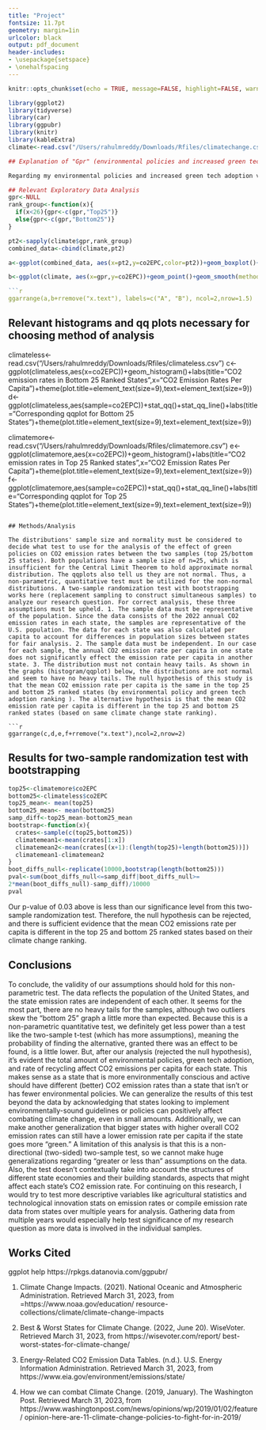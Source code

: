 ```yaml
---
title: "Project" 
fontsize: 11.7pt
geometry: margin=1in
urlcolor: black
output: pdf_document
header-includes:
- \usepackage{setspace}
- \onehalfspacing
---
```


```r
knitr::opts_chunk$set(echo = TRUE, message=FALSE, highlight=FALSE, warning=FALSE)
```

```r
library(ggplot2)
library(tidyverse)
library(car)
library(ggpubr)
library(knitr)
library(kableExtra)
climate<-read.csv("/Users/rahulmreddy/Downloads/Rfiles/climatechange.csv")

## Explanation of "Gpr" (environmental policies and increased green tech adoption ranking) variable

Regarding my environmental policies and increased green tech adoption variable, it is actually a climate change ranking of the states. Concerning carbon emissions, "1" represents the state ranking with the highest number of total environmentally clean (green) policies, green tech adoption, and recycling rates. "50" represents the state with the lowest number of the totaled three aspects mentioned above. The metrics created/collected for analyzing the state rankings were done by the website WiseVoter, which compiled their data from various primary sources, including the U.S. Census Bureau, Environmental Protection Agency, U.S. Department of Energy, and U.S. Geological Survey, to name a few. For this study, I will use this ranking of states in combination with the CO2 emission rate per capita statistics to focus on the issue of climate change in the United States. The data is adequate for this analysis and provides significant information for knowing where our country stands regarding climate change and if implementing any existing ideas can slow down the destruction of the environment. The states will be separated into two equally sized groups (the top 25 states with more environmental policies and green tech adoption/ bottom 25). This can then be analyzed to determine whether or not there is a statistical difference in the CO2 emission rates per capita between groups. The relevant exploratory data analysis for the relationship between the two variables can be found in the  below.

## Relevant Exploratory Data Analysis
gpr<-NULL
rank_group<-function(x){
  if(x<26){gpr<-c(gpr,"Top25")}
  else{gpr<-c(gpr,"Bottom25")}
}

pt2<-sapply(climate$gpr,rank_group)
combined_data<-cbind(climate,pt2)

a<-ggplot(combined_data, aes(x=pt2,y=co2EPC,color=pt2))+geom_boxplot()+geom_jitter()+labs(title="CO2 Emmission Rate/PerCapita vs State Ranking",x="Climate Change State Ranking",y="Annual CO2 Emission Rate/Per Capita")+labs(color="State")+theme(plot.title=element_text(size=9),text=element_text(size=9))

b<-ggplot(climate, aes(x=gpr,y=co2EPC))+geom_point()+geom_smooth(method=lm,color="red",alpha=0.2)+stat_cor(x.label=0,y.label=100)+labs(title="Correlation: CO2 Emmision Rate vs. State Ranking ",x="Climate Change State Ranking",y="Annual CO2 Emission Rate/PerCapita")+theme(plot.title=element_text(size=9),text=element_text(size=9))

```r
ggarrange(a,b+rremove("x.text"), labels=c("A", "B"), ncol=2,nrow=1.5)
```

## Relevant histograms and qq plots necessary for choosing method of analysis
climateless<-read.csv("/Users/rahulmreddy/Downloads/Rfiles/climateless.csv")
c<-ggplot(climateless,aes(x=co2EPC))+geom_histogram()+labs(title="CO2 emission rates in Bottom 25 Ranked States",x="CO2 Emission Rates Per Capita")+theme(plot.title=element_text(size=9),text=element_text(size=9))
d<-ggplot(climateless,aes(sample=co2EPC))+stat_qq()+stat_qq_line()+labs(title="Corresponding qqplot for Bottom 25 States")+theme(plot.title=element_text(size=9),text=element_text(size=9))


climatemore<-read.csv("/Users/rahulmreddy/Downloads/Rfiles/climatemore.csv")
e<-ggplot(climatemore,aes(x=co2EPC))+geom_histogram()+labs(title="CO2 emission rates in Top 25 Ranked states",x="CO2 Emission Rates Per Capita")+theme(plot.title=element_text(size=9),text=element_text(size=9))
f<-ggplot(climatemore,aes(sample=co2EPC))+stat_qq()+stat_qq_line()+labs(title="Corresponding qqplot for Top 25 States")+theme(plot.title=element_text(size=9),text=element_text(size=9))

```

## Methods/Analysis

The distributions' sample size and normality must be considered to decide what test to use for the analysis of the effect of green policies on CO2 emission rates between the two samples (top 25/bottom 25 states). Both populations have a sample size of n=25, which is insufficient for the Central Limit Theorem to hold approximate normal distribution. The qqplots also tell us they are not normal. Thus, a non-parametric, quantitative test must be utilized for the non-normal distributions. A two-sample randomization test with bootstrapping works here (replacement sampling to construct simultaneous samples) to analyze our research question. For correct analysis, these three assumptions must be upheld. 1. The sample data must be representative of the population. Since the data consists of the 2022 annual CO2 emission rates in each state, the samples are representative of the U.S. population. The data for each state was also calculated per capita to account for differences in population sizes between states for fair analysis. 2. The sample data must be independent. In our case for each sample, the annual CO2 emission rate per capita in one state does not significantly effect the emission rate per capita in another state. 3. The distribution must not contain heavy tails. As shown in the graphs (histogram/qqplot) below, the distributions are not normal and seem to have no heavy tails. The null hypothesis of this study is that the mean CO2 emission rate per capita is the same in the top 25 and bottom 25 ranked states (by environmental policy and green tech adoption ranking ). The alternative hypothesis is that the mean CO2 emission rate per capita is different in the top 25 and bottom 25 ranked states (based on same climate change state ranking).

```r
ggarrange(c,d,e,f+rremove("x.text"),ncol=2,nrow=2)
```

## Results for two-sample randomization test with bootstrapping
```r

top25<-climatemore$co2EPC
bottom25<-climateless$co2EPC
top25_mean<- mean(top25)
bottom25_mean<- mean(bottom25)
samp_diff<-top25_mean-bottom25_mean
bootstrap<-function(x){
  crates<-sample(c(top25,bottom25))
  climatemean1<-mean(crates[1:x])
  climatemean2<-mean(crates[(x+1):(length(top25)+length(bottom25))])
  climatemean1-climatemean2
}
boot_diffs_null<-replicate(10000,bootstrap(length(bottom25)))
pval<-sum(boot_diffs_null<=samp_diff|boot_diffs_null>=
2*mean(boot_diffs_null)-samp_diff)/10000
pval

```
Our p-value of 0.03 above is less than our significance level from this two-sample randomization test. Therefore, the null hypothesis can be rejected, and there is sufficient evidence that the mean CO2 emissions rate per capita is different in the top 25 and bottom 25 ranked states based on their climate change ranking.


## Conclusions

To conclude, the validity of our assumptions should hold for this non-parametric test. The data reflects the population of the United States, and the state emission rates are independent of each other. It seems for the most part, there are no heavy tails for the samples, although two outliers skew the "bottom 25" graph a little more than expected. Because this is a non-parametric quantitative test, we definitely get less power than a test like the two-sample t-test (which has more assumptions), meaning the probability of finding the alternative, granted there was an effect to be found, is a little lower. But, after our analysis (rejected the null hypothesis), it's evident the total amount of environmental policies, green tech adoption, and rate of recycling affect CO2 emissions per capita for each state. This makes sense as a state that is more environmentally conscious and active should have different (better) CO2 emission rates than a state that isn't or has fewer environmental policies. We can generalize the results of this test beyond the data by acknowledging that states looking to implement environmentally-sound guidelines or policies can positively affect combating climate change, even in small amounts. Additionally, we can make another generalization that bigger states with higher overall CO2 emission rates can still have a lower emission rate per capita if the state goes more "green." A limitation of this analysis is that this is a non-directional (two-sided) two-sample test, so we cannot make huge generalizations regarding "greater or less than" assumptions on the data. Also, the test doesn't contextually take into account the structures of different state economies and their building standards, aspects that might affect each state's CO2 emission rate. For continuing on this research, I would try to test more descriptive variables like agricultural statistics and technological innovation stats on emission rates or compile emission rate data from states over multiple years for analysis. Gathering data from multiple years would especially help test significance of my research question as more data is involved in the individual samples. 


\newpage
## Works Cited
ggplot help https://rpkgs.datanovia.com/ggpubr/

1. Climate Change Impacts. (2021). National Oceanic and Atmospheric Administration.
Retrieved March 31, 2023, from =https://www.noaa.gov/education/
resource-collections/climate/climate-change-impacts

2. Best & Worst States for Climate Change. (2022, June 20). WiseVoter. Retrieved March 31, 2023, from https://wisevoter.com/report/ best-worst-states-for-climate-change/
    
3. Energy-Related CO2 Emission Data Tables. (n.d.). U.S. Energy Information Administration. Retrieved March 31, 2023, from https://www.eia.gov/environment/emissions/state/

4.  How we can combat Climate Change. (2019, January). The Washington Post.
Retrieved March 31, 2023, from https://www.washingtonpost.com/news/opinions/wp/2019/01/02/feature/
opinion-here-are-11-climate-change-policies-to-fight-for-in-2019/

